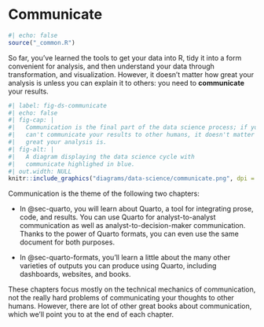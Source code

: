 # Communicate {#sec-communicate-intro .unnumbered}

```r
#| echo: false
source("_common.R")
```

So far, you've learned the tools to get your data into R, tidy it into a form convenient for analysis, and then understand your data through transformation, and visualization.
However, it doesn't matter how great your analysis is unless you can explain it to others: you need to **communicate** your results.

```r
#| label: fig-ds-communicate
#| echo: false
#| fig-cap: |
#|   Communication is the final part of the data science process; if you
#|   can't communicate your results to other humans, it doesn't matter how
#|   great your analysis is.
#| fig-alt: |
#|   A diagram displaying the data science cycle with
#|   communicate highlighed in blue.
#| out.width: NULL
knitr::include_graphics("diagrams/data-science/communicate.png", dpi = 270)
```

Communication is the theme of the following two chapters:

-   In @sec-quarto, you will learn about Quarto, a tool for integrating prose, code, and results.
    You can use Quarto for analyst-to-analyst communication as well as analyst-to-decision-maker communication.
    Thanks to the power of Quarto formats, you can even use the same document for both purposes.

-   In @sec-quarto-formats, you'll learn a little about the many other varieties of outputs you can produce using Quarto, including dashboards, websites, and books.

These chapters focus mostly on the technical mechanics of communication, not the really hard problems of communicating your thoughts to other humans.
However, there are lot of other great books about communication, which we'll point you to at the end of each chapter.